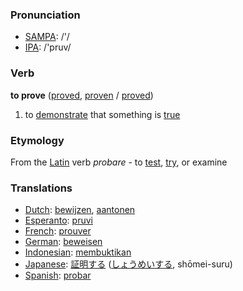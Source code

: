 === Pronunciation ===
*[[w:SAMPA|SAMPA]]: /'/
*[[w:IPA|IPA]]: /'pruv/

=== Verb ===

'''to prove''' ([[proved]], [[proven]] / [[proved]])

# to [[demonstrate]] that something is [[true]]

=== Etymology ===

From the [[Latin]] verb ''probare'' - to [[test]], [[try]], or examine

=== Translations ===
*[[Dutch]]: [[bewijzen]], [[aantonen]]
*[[Esperanto]]: [[pruvi]]
*[[French]]: [[prouver]]
*[[German]]: [[beweisen]]
*[[Indonesian]]: [[bukti|membuktikan]]
*[[Japanese]]: [[証明]]する ([[しょうめい]]する, shōmei-suru)
*[[Spanish]]: [[probar]]